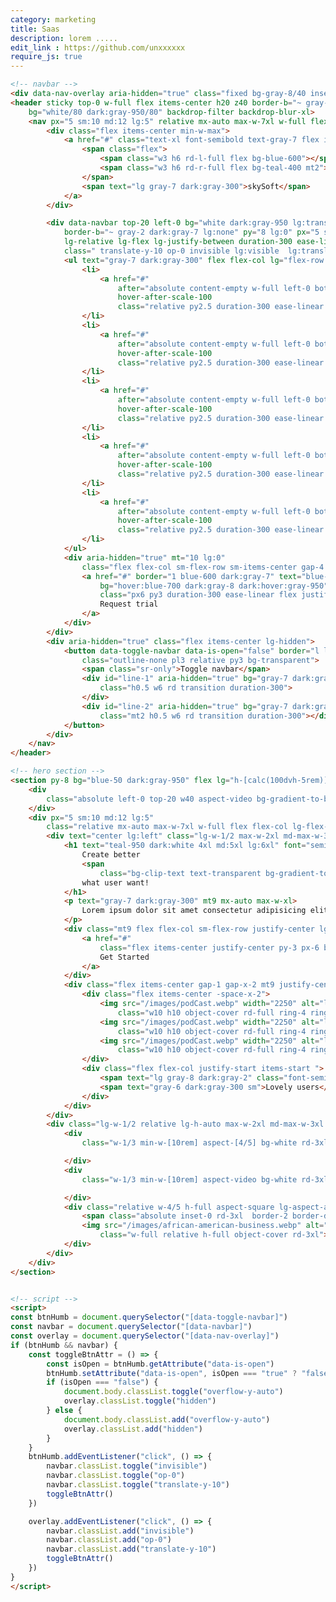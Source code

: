 ```yaml
---
category: marketing
title: Saas
description: lorem .....
edit_link : https://github.com/unxxxxxx
require_js: true
---
```



```html
<!-- navbar -->
<div data-nav-overlay aria-hidden="true" class="fixed bg-gray-8/40 inset-0 z-30 hidden lg:hidden"></div>
<header sticky top-0 w-full flex items-center h20 z40 border-b="~ gray-1 dark:gray-8"
    bg="white/80 dark:gray-950/80" backdrop-filter backdrop-blur-xl>
    <nav px="5 sm:10 md:12 lg:5" relative mx-auto max-w-7xl w-full flex gap-x-5 justify-between items-center>
        <div class="flex items-center min-w-max">
            <a href="#" class="text-xl font-semibold text-gray-7 flex items-center gap-x-2">
                <span class="flex">
                    <span class="w3 h6 rd-l-full flex bg-blue-600"></span>
                    <span class="w3 h6 rd-r-full flex bg-teal-400 mt2"></span>
                </span>
                <span text="lg gray-7 dark:gray-300">skySoft</span>
            </a>
        </div>

        <div data-navbar top-20 left-0 bg="white dark:gray-950 lg:transparent"
            border-b="~ gray-2 dark:gray-7 lg:none" py="8 lg:0" px="5 sm:10 md:12 lg:0" w-full lg-top-0 fixed
            lg-relative lg-flex lg-justify-between duration-300 ease-linear
            class=" translate-y-10 op-0 invisible lg:visible  lg:translate-y-0 lg:op-100">
            <ul text="gray-7 dark:gray-300" flex flex-col lg="flex-row items-center w-full justify-center" gap-6>
                <li>
                    <a href="#"
                        after="absolute content-empty w-full left-0 bottom-0 h-px rd-md origin-left ease-linear duration-300 scale-x-0 bg-blue-600"
                        hover-after-scale-100
                        class="relative py2.5 duration-300 ease-linear hover-text-blue-600">Solutions</a>
                </li>
                <li>
                    <a href="#"
                        after="absolute content-empty w-full left-0 bottom-0 h-px rd-md origin-left ease-linear duration-300 scale-x-0 bg-blue-600"
                        hover-after-scale-100
                        class="relative py2.5 duration-300 ease-linear hover-text-blue-600">Company</a>
                </li>
                <li>
                    <a href="#"
                        after="absolute content-empty w-full left-0 bottom-0 h-px rd-md origin-left ease-linear duration-300 scale-x-0 bg-blue-600"
                        hover-after-scale-100
                        class="relative py2.5 duration-300 ease-linear hover-text-blue-600">Plateform</a>
                </li>
                <li>
                    <a href="#"
                        after="absolute content-empty w-full left-0 bottom-0 h-px rd-md origin-left ease-linear duration-300 scale-x-0 bg-blue-600"
                        hover-after-scale-100
                        class="relative py2.5 duration-300 ease-linear hover-text-blue-600">Resources</a>
                </li>
                <li>
                    <a href="#"
                        after="absolute content-empty w-full left-0 bottom-0 h-px rd-md origin-left ease-linear duration-300 scale-x-0 bg-blue-600"
                        hover-after-scale-100
                        class="relative py2.5 duration-300 ease-linear hover-text-blue-600">Contact</a>
                </li>
            </ul>
            <div aria-hidden="true" mt="10 lg:0"
                class="flex flex-col sm-flex-row sm-items-center gap-4 lg-min-w-max">
                <a href="#" border="1 blue-600 dark:gray-7" text="blue-600 hover:white dark:white"
                    bg="hover:blue-700 dark:gray-8 dark:hover:gray-950"
                    class="px6 py3 duration-300 ease-linear flex justify-center w-full sm-w-auto rd-full">
                    Request trial
                </a>
            </div>
        </div>
        <div aria-hidden="true" class="flex items-center lg-hidden">
            <button data-toggle-navbar data-is-open="false" border="l l-blue-100 dark:l-gray-7"
                class="outline-none pl3 relative py3 bg-transparent">
                <span class="sr-only">Toggle navbar</span>
                <div id="line-1" aria-hidden="true" bg="gray-7 dark:gray-300"
                    class="h0.5 w6 rd transition duration-300">
                </div>
                <div id="line-2" aria-hidden="true" bg="gray-7 dark:gray-300"
                    class="mt2 h0.5 w6 rd transition duration-300"></div>
            </button>
        </div>
    </nav>
</header>

<!-- hero section -->
<section py-8 bg="blue-50 dark:gray-950" flex lg="h-[calc(100dvh-5rem)] items-center">
    <div
        class="absolute left-0 top-20 w40 aspect-video bg-gradient-to-br from-blue-600 to-sky-400 rd-full blur-3xl op-60">
    </div>
    <div px="5 sm:10 md:12 lg:5"
        class="relative mx-auto max-w-7xl w-full flex flex-col lg-flex-row lg-items-stretch gap-10">
        <div text="center lg:left" class="lg-w-1/2 max-w-2xl md-max-w-3xl mx-auto ">
            <h1 text="teal-950 dark:white 4xl md:5xl lg:6xl" font="semibold display">
                Create better
                <span
                    class="bg-clip-text text-transparent bg-gradient-to-br from-teal-600 to-blue-600">experience</span>
                what user want!
            </h1>
            <p text="gray-7 dark:gray-300" mt9 mx-auto max-w-xl>
                Lorem ipsum dolor sit amet consectetur adipisicing elit. Illum, beatae omnis ipsa magnam neque ut
            </p>
            <div class="mt9 flex flex-col sm-flex-row justify-center lg-justify-start gap-4">
                <a href="#"
                    class="flex items-center justify-center py-3 px-6 border-2 border-transparent shadow-lg bg-blue-600 transition ease-linear hover:bg-blue-800 active:bg-blue-700 text-white rd-full">
                    Get Started
                </a>
            </div>
            <div class="flex items-center gap-1 gap-x-2 mt9 justify-center lg-justify-start py5">
                <div class="flex items-center -space-x-2">
                    <img src="/images/podCast.webp" width="2250" alt="listener avatar"
                        class="w10 h10 object-cover rd-full ring-4 ring-white dark-ring-gray-950">
                    <img src="/images/podCast.webp" width="2250" alt="listener avatar"
                        class="w10 h10 object-cover rd-full ring-4 ring-white dark-ring-gray-950">
                    <img src="/images/podCast.webp" width="2250" alt="listener avatar"
                        class="w10 h10 object-cover rd-full ring-4 ring-white dark-ring-gray-950">
                </div>
                <div class="flex flex-col justify-start items-start ">
                    <span text="lg gray-8 dark:gray-2" class="font-semibold">+12k</span>
                    <span text="gray-6 dark:gray-300 sm">Lovely users</span>
                </div>
            </div>
        </div>
        <div class="lg-w-1/2 relative lg-h-auto max-w-2xl md-max-w-3xl mx-auto hidden md-flex justify-end">
            <div
                class="w-1/3 min-w-[10rem] aspect-[4/5] bg-white rd-3xl border border-gray-2 absolute left-7 -top-10 z-10">

            </div>
            <div
                class="w-1/3 min-w-[10rem] aspect-video bg-white rd-3xl border border-gray-2 absolute left-0 -bottom-10 z-10">

            </div>
            <div class="relative w-4/5 h-full aspect-square lg-aspect-auto">
                <span class="absolute inset-0 rd-3xl  border-2 border-dashed border-blue-600 flex rotate-6"></span>
                <img src="/images/african-american-business.webp" alt="sidebiew image"
                    class="w-full relative h-full object-cover rd-3xl">
            </div>
        </div>
    </div>
</section>


<!-- script -->
<script>
const btnHumb = document.querySelector("[data-toggle-navbar]")
const navbar = document.querySelector("[data-navbar]")
const overlay = document.querySelector("[data-nav-overlay]")
if (btnHumb && navbar) {
    const toggleBtnAttr = () => {
        const isOpen = btnHumb.getAttribute("data-is-open")
        btnHumb.setAttribute("data-is-open", isOpen === "true" ? "false" : "true")
        if (isOpen === "false") {
            document.body.classList.toggle("overflow-y-auto")
            overlay.classList.toggle("hidden")
        } else {
            document.body.classList.add("overflow-y-auto")
            overlay.classList.add("hidden")
        }
    }
    btnHumb.addEventListener("click", () => {
        navbar.classList.toggle("invisible")
        navbar.classList.toggle("op-0")
        navbar.classList.toggle("translate-y-10")
        toggleBtnAttr()
    })

    overlay.addEventListener("click", () => {
        navbar.classList.add("invisible")
        navbar.classList.add("op-0")
        navbar.classList.add("translate-y-10")
        toggleBtnAttr()
    })
}
</script>
```